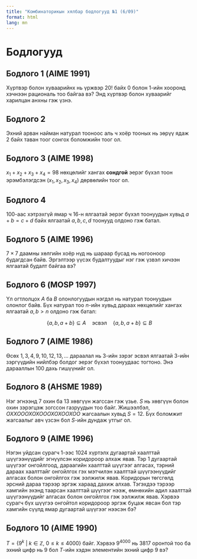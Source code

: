 ```yaml
---
title: "Комбинаторикын хялбар бодлогууд №1 (6/09)"
format: html
lang: mn
---
```


# Бодлогууд

## Бодлого 1 (AIME 1991)

Хүртвэр болон хуваарийнх нь үржвэр $20!$ байх $0$ болон $1$-ийн хооронд хэчнээн рациональ тоо байгаа вэ? Энд хүртвэр болон хуваарийг харилцан анхны гэж үзнэ.

## Бодлого 2

Эхний арван найман натурал тооноос аль ч хоёр тооных нь зөрүү ядаж $2$ байх таван тоог сонгох боломжийн тоог ол. 

## Бодлого 3 (AIME 1998)

$x_1 + x_2 + x_3 + x_4 = 98$ нөхцөлийг хангах **сондгой** эерэг бүхэл тоон эрэмбэлэгдсэн $(x_1, x_2, x_3, x_4)$ дөрвөлийн тоог ол.  

## Бодлого 4

$100$-аас хэтрэхгүй ямар ч $16$-н ялгаатай эерэг бүхэл тоонуудын хувьд $a + b = c + d$ байх ялгаатай $a, b, c, d$ тоонууд олдоно гэж батал. 

## Бодлого 5 (AIME 1996)

$7 \times 7$ даамны хөлгийн хоёр нүд нь шараар бусад нь ногооноор будагдсан байв. Эргэлтээр үүсэх будалтуудыг нэг гэж үзвэл хичээн ялгаатай будалт байгаа вэ?

## Бодлого 6 (MOSP 1997)

Үл огтлолцох $A$ ба $B$ олонлогуудын нэгдэл нь натурал тоонуудын олонлог байв. Бүх натурал тоо $n$-ийн хувьд дараах нөхцөлийг хангах ялгаатай $a, b > n$ олдоно гэж батал:

$$
\{a, b, a + b\} \subseteq A \quad \text{эсвэл} \quad \{a, b, a + b\} \subseteq B
$$

## Бодлого 7 (AIME 1986)

Өсөх $1, 3, 4, 9, 10, 12, 13, \dots$ дараалал нь $3$-ийн зэрэг эсвэл ялгаатай $3$-ийн зэргүүдийн нийлбэр болдог эерэг бүхэл тоонуудаас тогтоно. Энэ дарааллын $100$ дахь гишүүнийг ол.

## Бодлого 8 (AHSME 1989)

Нэг эгнээнд $7$ охин ба $13$ хөвгүүн жагссан гэж үзье. $S$ нь хөвгүүн болон охин зэрэгцэж зогссон газруудын тоо байг. Жишээлбэл, $ОХХОООХОХОООХОХООХОО$ жагсаалын хувьд $S = 12$. Бүх боломжит жагсаалыг авч үзсэн бол $S$-ийн дундаж утгыг ол.

## Бодлого 9 (AIME 1996)

Нэгэн уйдсан сурагч $1$-ээс $1024$ хүртэлх дугаартай хаалттай шүүгээнүүдийг эгнүүлсэн коридороор алхаж явав. Тэр $1$ дугаартай шүүгээг онгойлгоод, дараагийн хаалттай шүүгээг алгасах, тэрний дараах хаалттайг онгойлгох гэх мэтчилэн хаалттай шүүгээнүүдийг алгасах болон онгойлгох гэж ээлжилж явав. Коридорын төгсгөлд эрсний дараа тэрээр эргэж хараад дахиж алхав. Тэгэхдээ тэрээр хамгийн эхэнд таарсан хаалттай шүүгээг нээж, өмнөхийн адил хаалттай шүүгээнүүдийг алгасах болон онгойлгох гэж ээлжилж явав. Хэрвээ сурагч бүх шүүгээ онгойтол коридороор эргэж буцаж явсан бол тэр хамгийн сүүлд ямар дугаартай шүүгээг нээсэн бэ?

## Бодлого 10 (AIME 1990)

$T = \{ 9^k \ | \ k \in \mathbb{Z}, \ 0 \leq k \leq 4000 \}$ байг. Хэрвээ $9^{4000}$ нь $3817$ оронтой тоо ба эхний цифр нь $9$ бол $T$-ийн хэдэн элементийн эхний цифр $9$ вэ?




